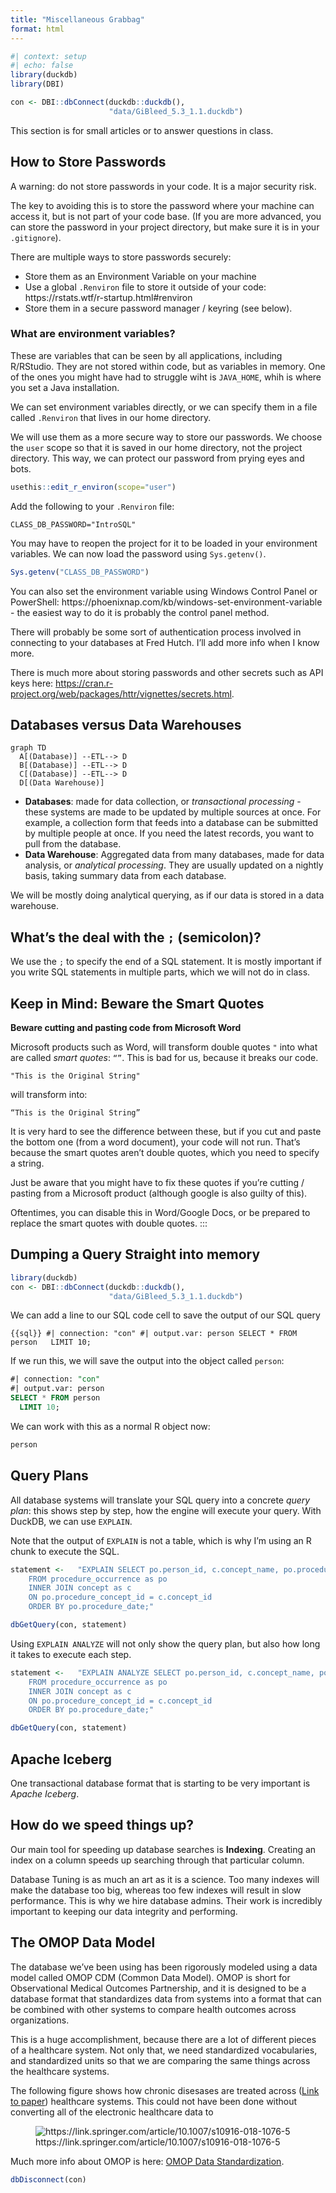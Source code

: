 ```yaml
---
title: "Miscellaneous Grabbag"
format: html
---
```


```r
#| context: setup
#| echo: false
library(duckdb)
library(DBI)

con <- DBI::dbConnect(duckdb::duckdb(), 
                      "data/GiBleed_5.3_1.1.duckdb")
```

This section is for small articles or to answer questions in class.

## How to Store Passwords

A warning: do not store passwords in your code. It is a major security risk.

The key to avoiding this is to store the password where your machine can access it, but is not part of your code base. (If you are more advanced, you can store the password in your project directory, but make sure it is in your `.gitignore`).

There are multiple ways to store passwords securely:

- Store them as an Environment Variable on your machine
- Use a global `.Renviron` file to store it outside of your code: https://rstats.wtf/r-startup.html#renviron
- Store them in a secure password manager / keyring (see below).

### What are environment variables?

These are variables that can be seen by all applications, including R/RStudio. They are not stored within code, but as variables in memory. One of the ones you might have had to struggle wiht is `JAVA_HOME`, whih is where you set a Java installation.

We can set environment variables directly, or we can specify them in a file called `.Renviron` that lives in our home directory. 

We will use them as a more secure way to store our passwords. We choose the `user` scope so that it is saved in our home directory, not the project directory. This way, we can protect our password from prying eyes and bots.

```r
usethis::edit_r_environ(scope="user")
```

Add the following to your `.Renviron` file:

```
CLASS_DB_PASSWORD="IntroSQL"
```

You may have to reopen the project for it to be loaded in your environment variables. We can now load the password using `Sys.getenv()`.

```r
Sys.getenv("CLASS_DB_PASSWORD")
```

You can also set the environment variable using Windows Control Panel or PowerShell: https://phoenixnap.com/kb/windows-set-environment-variable - the easiest way to do it is probably the control panel method.

There will probably be some sort of authentication process involved in connecting to your databases at Fred Hutch. I'll add more info when I know more.

There is much more about storing passwords and other secrets such as API keys here: <https://cran.r-project.org/web/packages/httr/vignettes/secrets.html>.

## Databases versus Data Warehouses

```mermaid
graph TD
  A[(Database)] --ETL--> D
  B[(Database)] --ETL--> D
  C[(Database)] --ETL--> D
  D[(Data Warehouse)] 

```
- **Databases**: made for data collection, or *transactional processing* - these systems are made to be updated by multiple sources at once. For example, a collection form that feeds into a database can be submitted by multiple people at once. If you need the latest records, you want to pull from the database.
- **Data Warehouse**: Aggregated data from many databases, made for data analysis, or *analytical processing*. They are usually updated on a nightly basis, taking summary data from each database. 

We will be mostly doing analytical querying, as if our data is stored in a data warehouse.

## What's the deal with the `;` (semicolon)?

We use the `;` to specify the end of a SQL statement. It is mostly important if you write SQL statements in multiple parts, which we will not do in class.


## Keep in Mind: Beware the Smart Quotes

**Beware cutting and pasting code from Microsoft Word**

Microsoft products such as Word, will transform double quotes `"` into what are called *smart quotes*: `“”`. This is bad for us, because it breaks our code.

```
"This is the Original String"
```

will transform into:

```
“This is the Original String”
```

It is very hard to see the difference between these, but if you cut and paste the bottom one (from a word document), your code will not run. That's because the smart quotes aren't double quotes, which you need to specify a string.

Just be aware that you might have to fix these quotes if you're cutting / pasting from a Microsoft product (although google is also guilty of this).

Oftentimes, you can disable this in Word/Google Docs, or be prepared to replace the smart quotes with double quotes.
:::


## Dumping a Query Straight into memory

```r
library(duckdb)
con <- DBI::dbConnect(duckdb::duckdb(), 
                      "data/GiBleed_5.3_1.1.duckdb")
```

We can add a line to our SQL code cell to save the output of our SQL query 

```{{sql}}
#| connection: "con"
#| output.var: person
SELECT * FROM person
  LIMIT 10;
```

If we run this, we will save the output into the object called `person`:

```sql
#| connection: "con"
#| output.var: person
SELECT * FROM person
  LIMIT 10;
```

We can work with this as a normal R object now: 

```r
person
```


## Query Plans

All database systems will translate your SQL query into a concrete *query plan*: this shows step by step, how the engine will execute your query. With DuckDB, we can use `EXPLAIN`.

Note that the output of `EXPLAIN` is not a table, which is why I'm using an R chunk to execute the SQL.

```r

statement <-   "EXPLAIN SELECT po.person_id, c.concept_name, po.procedure_date
    FROM procedure_occurrence as po 
    INNER JOIN concept as c
    ON po.procedure_concept_id = c.concept_id
    ORDER BY po.procedure_date;"

dbGetQuery(con, statement)
```
Using `EXPLAIN ANALYZE` will not only show the query plan, but also how long it takes to execute each step. 

```r

statement <-   "EXPLAIN ANALYZE SELECT po.person_id, c.concept_name, po.procedure_date
    FROM procedure_occurrence as po 
    INNER JOIN concept as c
    ON po.procedure_concept_id = c.concept_id
    ORDER BY po.procedure_date;"

dbGetQuery(con, statement)
```

## Apache Iceberg

One transactional database format that is starting to be very important is *Apache Iceberg*. 


## How do we speed things up?

Our main tool for speeding up database searches is **Indexing**. Creating an index on a column speeds up searching through that particular column. 

Database Tuning is as much an art as it is a science. Too many indexes will make the database too big, whereas too few indexes will result in slow performance. This is why we hire database admins. Their work is incredibly important to keeping our data integrity and performing.  


## The OMOP Data Model

The database we've been using has been rigorously modeled using a data model called OMOP CDM (Common Data Model). OMOP is short for Observational Medical Outcomes Partnership, and it is designed to be a database format that standardizes data from systems into a format that can be combined with other systems to compare health outcomes across organizations.

This is a huge accomplishment, because there are a lot of different pieces of a healthcare system. Not only that, we need standardized vocabularies, and standardized units so that we are comparing the same things across the healthcare systems.

The following figure shows how chronic disesases are treated across ([Link to paper](https://link.springer.com/article/10.1007/s10916-018-1076-5)) healthcare systems. This could not have been done without converting all of the electronic healthcare data to 

![https://link.springer.com/article/10.1007/s10916-018-1076-5](img/10916_2018_1076_Fig3_HTML.webp)

Much more info about OMOP is here: [OMOP Data Standardization](https://www.ohdsi.org/data-standardization/). 


```r
dbDisconnect(con)
```

